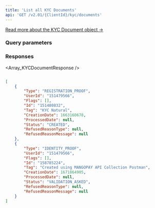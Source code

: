 ```yaml
---
title: 'List all KYC Documents'  
api: 'GET /v2.01/{ClientId}/kyc/documents'  
---
```



  
[Read more about the KYC Document object →](/api-reference/kyc-documents/kyc-document-object)

### Query parameters  

<Status1 />  

<Type1 />  

<BeforeDate2 />  

<AfterDate2 />  

### Responses  

<AccordionGroup><Accordion title="200">  

<Array_KYCDocumentResponse /></Accordion></AccordionGroup>  

<ResponseExample>  

```json 200  

[
    {
        "Type": "REGISTRATION_PROOF",
        "UserId": "151479566",
        "Flags": [],
        "Id": "151480832",
        "Tag": "KYC Natural",
        "CreationDate": 1663160678,
        "ProcessedDate": null,
        "Status": "CREATED",
        "RefusedReasonType": null,
        "RefusedReasonMessage": null
    },
    {
        "Type": "IDENTITY_PROOF",
        "UserId": "151479566",
        "Flags": [],
        "Id": "158785224",
        "Tag": "Created using MANGOPAY API Collection Postman",
        "CreationDate": 1671864905,
        "ProcessedDate": null,
        "Status": "VALIDATION_ASKED",
        "RefusedReasonType": null,
        "RefusedReasonMessage": null
    }
]  

 ```  

</ResponseExample>  

<RequestExample>  
    <PhpListKycDocuments />
    <NodeListKycDocs />
    <RubyListKycDocuments />
    <ListKycDocumentsJava />
    <PythonListKycDocuments />
    <NetListKycDocs />

</RequestExample>